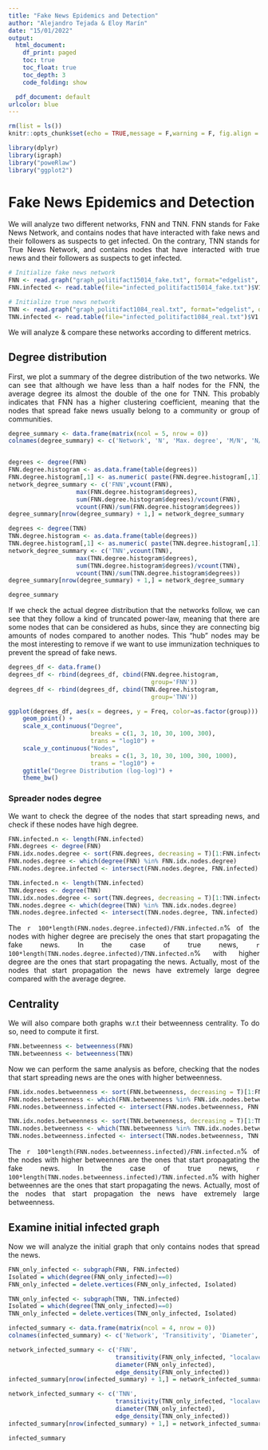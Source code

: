 ```yaml
---
title: "Fake News Epidemics and Detection"
author: "Alejandro Tejada & Eloy Marín"
date: "15/01/2022"
output:
  html_document:
    df_print: paged
    toc: true
    toc_float: true
    toc_depth: 3
    code_folding: show

  pdf_document: default
urlcolor: blue
---
```


<style>
body {
text-align: justify}
</style>

```r
rm(list = ls())
knitr::opts_chunk$set(echo = TRUE,message = F,warning = F, fig.align = "center")
```

```r
library(dplyr)
library(igraph)
library("poweRlaw")
library("ggplot2")
```

# **Fake News Epidemics and Detection**

We will analyze two different networks, FNN and TNN. FNN stands for
Fake News Network, and contains nodes that have interacted with fake news and 
their followers as suspects to get infected. On the contrary, TNN stands for
True News Network, and contains nodes that have interacted with true news and 
their followers as suspects to get infected.

```r
# Initialize fake news network
FNN <- read.graph("graph_politifact15014_fake.txt", format="edgelist", directed=FALSE)
FNN.infected <- read.table(file="infected_politifact15014_fake.txt")$V1 + 1

# Initialize true news network
TNN <- read.graph("graph_politifact1084_real.txt", format="edgelist", directed=FALSE)
TNN.infected <- read.table(file="infected_politifact1084_real.txt")$V1 + 1

```


We will analyze & compare these networks according to different metrics.


## Degree distribution

First, we plot a summary of the degree distribution of the two networks. We can 
see that although we have less than a half nodes for the FNN, the average degree its 
almost the double of the one for TNN. This probably indicates that FNN has a higher 
clustering coefficient, meaning that the nodes that spread fake news usually belong 
to a community or group of communities.


```r
degree_summary <- data.frame(matrix(ncol = 5, nrow = 0))
colnames(degree_summary) <- c('Network', 'N', 'Max. degree', 'M/N', 'N/M')


degrees <- degree(FNN)
FNN.degree.histogram <- as.data.frame(table(degrees))
FNN.degree.histogram[,1] <- as.numeric( paste(FNN.degree.histogram[,1]))
network_degree_summary <- c('FNN',vcount(FNN),
                   max(FNN.degree.histogram$degrees),
                   sum(FNN.degree.histogram$degrees)/vcount(FNN),
                   vcount(FNN)/sum(FNN.degree.histogram$degrees))
degree_summary[nrow(degree_summary) + 1,] = network_degree_summary

degrees <- degree(TNN)
TNN.degree.histogram <- as.data.frame(table(degrees))
TNN.degree.histogram[,1] <- as.numeric( paste(TNN.degree.histogram[,1]))
network_degree_summary <- c('TNN',vcount(TNN),
                   max(TNN.degree.histogram$degrees),
                   sum(TNN.degree.histogram$degrees)/vcount(TNN),
                   vcount(TNN)/sum(TNN.degree.histogram$degrees))
degree_summary[nrow(degree_summary) + 1,] = network_degree_summary

degree_summary
```


If we check the actual degree distribution that the networks follow, we can see that
they follow a kind of truncated power-law, meaning that there are some nodes that 
can be considered as hubs, since they are connecting big amounts of nodes compared to another nodes.
This "hub" nodes may be the most interesting to remove if we want to use immunization techniques to prevent
the spread of fake news.
```r
degrees_df <- data.frame()
degrees_df <- rbind(degrees_df, cbind(FNN.degree.histogram,
                                        group='FNN'))
degrees_df <- rbind(degrees_df, cbind(TNN.degree.histogram,
                                        group='TNN'))

ggplot(degrees_df, aes(x = degrees, y = Freq, color=as.factor(group))) +
    geom_point() +
    scale_x_continuous("Degree",
                       breaks = c(1, 3, 10, 30, 100, 300),
                       trans = "log10") +
    scale_y_continuous("Nodes",
                       breaks = c(1, 3, 10, 30, 100, 300, 1000),
                       trans = "log10") +
    ggtitle("Degree Distribution (log-log)") +
    theme_bw()
```


### Spreader nodes degree

We want to check the degree of the nodes that start spreading news, and check if
these nodes have high degree.
```r
FNN.infected.n <- length(FNN.infected)
FNN.degrees <- degree(FNN)
FNN.idx.nodes.degree <- sort(FNN.degrees, decreasing = T)[1:FNN.infected.n]
FNN.nodes.degree <- which(degree(FNN) %in% FNN.idx.nodes.degree)
FNN.nodes.degree.infected <- intersect(FNN.nodes.degree, FNN.infected)

TNN.infected.n <- length(TNN.infected)
TNN.degrees <- degree(TNN)
TNN.idx.nodes.degree <- sort(TNN.degrees, decreasing = T)[1:TNN.infected.n]
TNN.nodes.degree <- which(degree(TNN) %in% TNN.idx.nodes.degree)
TNN.nodes.degree.infected <- intersect(TNN.nodes.degree, TNN.infected)
```
The `r 100*length(FNN.nodes.degree.infected)/FNN.infected.n`% of the nodes with higher degree are precisely the ones that start propagating the fake news. In the case of true news, `r 100*length(TNN.nodes.degree.infected)/TNN.infected.n`%
with higher degree are the ones that start propagating the news. Actually, most of the nodes that start propagation the news have extremely large degree compared with the average degree.


## Centrality
We will also compare both graphs w.r.t their betweenness centrality. To do so,
need to compute it first.

```r
FNN.betweenness <- betweenness(FNN)
TNN.betweenness <- betweenness(TNN)
```

Now we can perform the same analysis as before, checking that the nodes that
start spreading news are the ones with higher betweenness. 
```r
FNN.idx.nodes.betweenness <- sort(FNN.betweenness, decreasing = T)[1:FNN.infected.n]
FNN.nodes.betweenness <- which(FNN.betweenness %in% FNN.idx.nodes.betweenness)
FNN.nodes.betweenness.infected <- intersect(FNN.nodes.betweenness, FNN.infected)

TNN.idx.nodes.betweenness <- sort(TNN.betweenness, decreasing = T)[1:TNN.infected.n]
TNN.nodes.betweenness <- which(TNN.betweenness %in% TNN.idx.nodes.betweenness)
TNN.nodes.betweenness.infected <- intersect(TNN.nodes.betweenness, TNN.infected)
```
The `r 100*length(FNN.nodes.betweenness.infected)/FNN.infected.n`% of the nodes with higher betweennes are the ones that start propagating the fake news. In the case of true news, `r 100*length(TNN.nodes.betweenness.infected)/TNN.infected.n`%
with higher betweennes are the ones that start propagating the news. Actually, most of the nodes that start propagation the news have extremely large betweenness.


## Examine initial infected graph

Now we will analyze the initial graph that only contains nodes that spread the 
news.
```r
FNN_only_infected <- subgraph(FNN, FNN.infected)
Isolated = which(degree(FNN_only_infected)==0)
FNN_only_infected = delete.vertices(FNN_only_infected, Isolated)

TNN_only_infected <- subgraph(TNN, TNN.infected)
Isolated = which(degree(TNN_only_infected)==0)
TNN_only_infected = delete.vertices(TNN_only_infected, Isolated)
```

```r

infected_summary <- data.frame(matrix(ncol = 4, nrow = 0))
colnames(infected_summary) <- c('Network', 'Transitivity', 'Diameter', 'Density')

network_infected_summary <- c('FNN',
                              transitivity(FNN_only_infected, "localaverage"),
                              diameter(FNN_only_infected),
                              edge_density(FNN_only_infected))
infected_summary[nrow(infected_summary) + 1,] = network_infected_summary

network_infected_summary <- c('TNN',
                              transitivity(TNN_only_infected, "localaverage"),
                              diameter(TNN_only_infected),
                              edge_density(TNN_only_infected))
infected_summary[nrow(infected_summary) + 1,] = network_infected_summary

infected_summary
```

